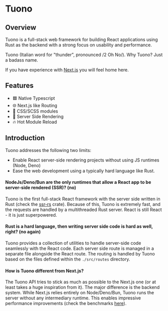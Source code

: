 
<MetaTags
  title="Tuono - Documentation"
  canonical="https://tuono.dev"
  description="Tuono is a full-stack framework for building React applications using Rust as the backend."
/>

# Tuono

## Overview

Tuono is a full-stack web framework for building React applications using Rust as the
backend with a strong focus on usability and performance.

Tuono (Italian word for "thunder", pronounced /2 Oh No/). Why Tuono? Just a badass name.

If you have experience with [Next.js](https://nextjs.org/) you will feel home here.

## Features

- 🟦 Native Typescript
- 🌐 Next.js like Routing
- 🍭 CSS/SCSS modules
- 🧬 Server Side Rendering
- 🔥 Hot Module Reload

## Introduction

Tuono addresses the following two limits:

- Enable React server-side rendering projects without using JS runtimes (Node, Deno)
- Ease the web development using a typically hard language like Rust.

#### NodeJs/Deno/Bun are the only runtimes that allow a React app to be server-side rendered (SSR)? (no)

Tuono is the first full-stack React framework with the server side written in Rust (check the [ssr-rs](https://github.com/Valerioageno/ssr-rs) crate).
Because of this, Tuono is extremely fast, and the requests are handled by a multithreaded Rust server.
React is still React - it is just superpowered.

#### Rust is a hard language, then writing server side code is hard as well, right? (no again)

Tuono provides a collection of utilities to handle server-side code seamlessly with
the React code. Each server side route is managed in a separate file alongside the React route.
The routing is handled by Tuono based on the files defined within the `./src/routes` directory.

#### How is Tuono different from Next.js?

The Tuono API tries to stick as much as possible to the Next.js one (or at least takes a huge inspiration
from it). The major difference is the backend system. While Next.js relies entirely on Node/Deno/Bun,
Tuono runs the server without any intermediary runtime. This enables impressive performance improvements
(check the benchmarks [here](https://github.com/tuono-labs/tuono-benchmarks)).
